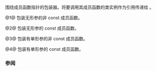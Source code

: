 {{cpp/title | mem_fun_ref_t | mem_fun1_ref_t | const_mem_fun_ref_t | const_mem_fun1_ref_t}}
{{cpp/utility/functional/navbar}}
{{dcl begin}}
{{dcl header | functional }}
{{dcl | deprecated=c++11 | until=c++17  | num=1 | 
template&lt; class S, class T &gt; 
class mem_fun_ref_t : public unary_function&lt;T,S&gt; {
public:
    explicit mem_fun_ref_t(S (T::*p)());
    S operator()(T&amp; p) const;
};
}}
{{dcl | deprecated=c++11 | until=c++17  | num=2 |
template&lt; class S, class T &gt; 
class const_mem_fun_ref_t : public unary_function&lt;T,S&gt; {
public:
    explicit const_mem_fun_ref_t(S (T::*p)() const);
    S operator()(const T&amp; p) const;
};
}}
{{dcl | deprecated=c++11 | until=c++17  | num=3 | 
template&lt; class S, class T, class A &gt; 
class mem_fun1_ref_t : public binary_function&lt;T,A,S&gt; {
public:
    explicit mem_fun1_ref_t(S (T::*p)(A));
    S operator()(T&amp; p, A x) const;
};
}}
{{dcl | deprecated=c++11 | until=c++17  | num=4 |
template&lt; class S, class T, class A &gt; 
class const_mem_fun1_ref_t : public binary_function&lt;T,A,S&gt; {
public:
    explicit const_mem_fun1_ref_t(S (T::*p)(A) const);
    S operator()(const T&amp; p, A x) const;
};
}}
{{dcl end}}

围绕成员函数指针的包装器。将要调用其成员函数的类实例作为引用传递给 {{tt|operator()}}。

@1@ 包装无形参的非 const 成员函数。

@2@ 包装无形参的 const 成员函数。

@3@ 包装有单形参的非 const 成员函数。

@4@ 包装有单形参的 const 成员函数。

===参阅===
{{dsc begin}}
{{dsc inc | cpp/utility/functional/dsc mem_fun_ref}}
{{dsc inc | cpp/utility/functional/dsc mem_fun_t}}
{{dsc end}}

{{langlinks|de|en|es|fr|it|ja|pt|ru}}